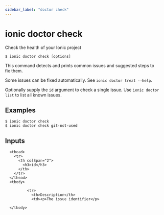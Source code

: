 ```yaml
---
sidebar_label: "doctor check"
---
```



# ionic doctor check

Check the health of your Ionic project

```shell
$ ionic doctor check [options]
```

This command detects and prints common issues and suggested steps to fix them.

Some issues can be fixed automatically. See `ionic doctor treat --help`.

Optionally supply the `id` argument to check a single issue. Use `ionic doctor list` to list all known issues.
## Examples

```shell
$ ionic doctor check 
$ ionic doctor check git-not-used
```

## Inputs


<table className="reference-table">
  
      <thead>
        <tr>
          <th colSpan="2">
            <h3>id</h3>
          </th>
        </tr>
      </thead>
      <tbody>
        
              <tr>
                <th>Description</th>
                <td><p>The issue identifier</p>
</td>
              </tr>
            
      </tbody>
</table>


